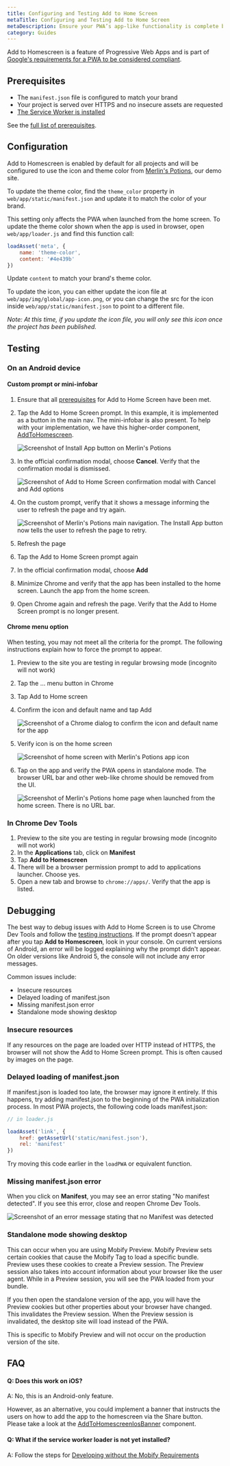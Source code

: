 ```yaml
---
title: Configuring and Testing Add to Home Screen
metaTitle: Configuring and Testing Add to Home Screen
metaDescription: Ensure your PWA’s app-like functionality is complete by setting up Add to Home Screen.
category: Guides
---
```



Add to Homescreen is a feature of Progressive Web Apps and is part of [Google's requirements for a PWA to be considered compliant](https://developers.google.com/web/progressive-web-apps/checklist#metadata-provided-for-add-to-home-screen).

## Prerequisites
* The `manifest.json` file is configured to match your brand
* Your project is served over HTTPS and no insecure assets are requested
* [The Service Worker is installed](../../..//get-started/getting-started/installation#installing-the-mobify-service-worker)

See the [full list of prerequisites](https://developers.google.com/web/fundamentals/app-install-banners/).

## Configuration
Add to Homescreen is enabled by default for all projects and will be configured to use the icon and theme color from [Merlin's Potions](https://www.merlinspotions.com/), our demo site.

To update the theme color, find the `theme_color` property in `web/app/static/manifest.json` and update it to match the color of your brand.

This setting only affects the PWA when launched from the home screen. To update the theme color shown when the app is used in browser, open `web/app/loader.js` and find this function call:

```js
loadAsset('meta', {
    name: 'theme-color',
    content: '#4e439b'
})
```

Update `content` to match your brand's theme color.

To update the icon, you can either update the icon file at `web/app/img/global/app-icon.png`, or you can change the src for the icon inside `web/app/static/manifest.json` to point to a different file.

*Note: At this time, if you update the icon file, you will only see this icon once the project has been published.*

## Testing

### On an Android device

#### Custom prompt or mini-infobar

1. Ensure that all [prerequisites](https://developers.google.com/web/fundamentals/app-install-banners/) for Add to Home Screen have been met.

1. Tap the Add to Home Screen prompt. In this example, it is implemented as a button in the main nav. The mini-infobar is also present. To help with your implementation, we have this higher-order component, [AddToHomescreen](../../../apis-and-sdks/component-library/components/AddToHomescreen).

	![Screenshot of Install App button on Merlin's Potions](install-app.png)

1. In the official confirmation modal, choose **Cancel**. Verify that the confirmation modal is dismissed.

	![Screenshot of Add to Home Screen confirmation modal with Cancel and Add options](confirmation.png)

1. On the custom prompt, verify that it shows a message informing the user to refresh the page and try again.

	![Screenshot of Merlin's Potions main navigation. The Install App button now tells the user to refresh the page to retry.](refresh-and-retry.png)

1. Refresh the page

1. Tap the Add to Home Screen prompt again

1. In the official confirmation modal, choose **Add**

1. Minimize Chrome and verify that the app has been installed to the home screen. Launch the app from the home screen.

1. Open Chrome again and refresh the page. Verify that the Add to Home Screen prompt is no longer present.

#### Chrome menu option

When testing, you may not meet all the criteria for the prompt. The following instructions explain how to force the prompt to appear.

1. Preview to the site you are testing in regular browsing mode (incognito will not work)

1. Tap the ... menu button in Chrome

1. Tap Add to Home screen

1. Confirm the icon and default name and tap Add

   ![Screenshot of a Chrome dialog to confirm the icon and default name for the app](add-to-homescreen-name.png)

1. Verify icon is on the home screen

   ![Screenshot of home screen with Merlin's Potions app icon](homescreen-icon.png)

1. Tap on the app and verify the PWA opens in standalone mode. The browser URL bar and other web-like chrome should be removed from the UI.

   ![Screenshot of Merlin's Potions home page when launched from the home screen. There is no URL bar.](standalone.png)

### In Chrome Dev Tools

1. Preview to the site you are testing in regular browsing mode (incognito will not work)
1. In the **Applications** tab, click on **Manifest**
1. Tap **Add to Homescreen**
1. There will be a browser permission prompt to add to applications launcher. Choose yes.
1. Open a new tab and browse to `chrome://apps/`. Verify that the app is listed.

## Debugging

The best way to debug issues with Add to Home Screen is to use Chrome Dev Tools and follow the [testing instructions](#testing-chrome). If the prompt doesn't appear after you tap **Add to Homescreen**, look in your console. On current versions of Android, an error will be logged explaining why the prompt didn't appear. On older versions like Android 5, the console will not include any error messages.

Common issues include:

* Insecure resources
* Delayed loading of manifest.json
* Missing manifest.json error
* Standalone mode showing desktop

### Insecure resources

If any resources on the page are loaded over HTTP instead of HTTPS, the browser will not show the Add to Home Screen prompt. This is often caused by images on the page.

### Delayed loading of manifest.json

If manifest.json is loaded too late, the browser may ignore it entirely. If this happens, try adding manifest.json to the beginning of the PWA initialization process. In most PWA projects, the following code loads manifest.json:

```js
// in loader.js

loadAsset('link', {
    href: getAssetUrl('static/manifest.json'),
    rel: 'manifest'
})
```

Try moving this code earlier in the `loadPWA` or equivalent function.

### Missing manifest.json error

When you click on **Manifest**, you may see an error stating "No manifest detected". If you see this error, close and reopen Chrome Dev Tools.

![Screenshot of an error message stating that no Manifest was detected](no-manifest-error.png)

### Standalone mode showing desktop

This can occur when you are using Mobify Preview. Mobify Preview sets certain cookies that cause the Mobify Tag to load a specific bundle. Preview uses these cookies to create a Preview session. The Preview session also takes into account information about your browser like the user agent. While in a Preview session, you will see the PWA loaded from your bundle.

If you then open the standalone version of the app, you will have the Preview cookies but other properties about your browser have changed. This invalidates the Preview session. When the Preview session is invalidated, the desktop site will load instead of the PWA.

This is specific to Mobify Preview and will not occur on the production version of the site.

## FAQ

#### Q: Does this work on iOS?

A: No, this is an Android-only feature.

However, as an alternative, you could implement a banner that instructs the users on how to add the app to the homescreen via the Share button. Please take a look at the [AddToHomescreenIosBanner](../../../apis-and-sdks/component-library/components/AddToHomescreenIosBanner) component.

#### Q: What if the service worker loader is not yet installed?

A: Follow the steps for [Developing without the Mobify Requirements](developing-without-the-mobify-tag)
